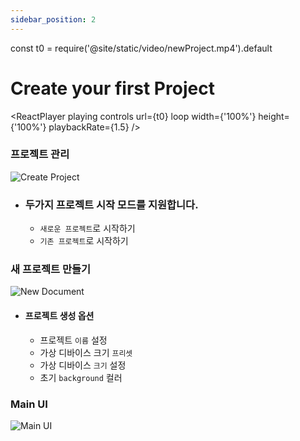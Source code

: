 ```yaml
---
sidebar_position: 2
---
```







const t0 = require('@site/static/video/newProject.mp4').default

# Create your first Project
<ReactPlayer
	playing
	controls
	url={t0}
	loop
	width={'100%'}
	height={'100%'}
	playbackRate={1.5}
/>

### 프로젝트 관리
![Create Project](./img/createProject.png)
- ### 두가지 프로젝트 시작 모드를 지원합니다.
	- ```새로운 프로젝트```로 시작하기
	- ```기존 프로젝트```로 시작하기

### 새 프로젝트 만들기
![New Document](./img/newDocument.png)
- #### 프로젝트 생성 옵션
	- 프로젝트 ```이름``` 설정
	- 가상 디바이스 크기 ```프리셋```
	- 가상 디바이스 ```크기``` 설정
	- 초기 ```background``` 컬러


### Main UI
![Main UI](./img/mainUI.png)
